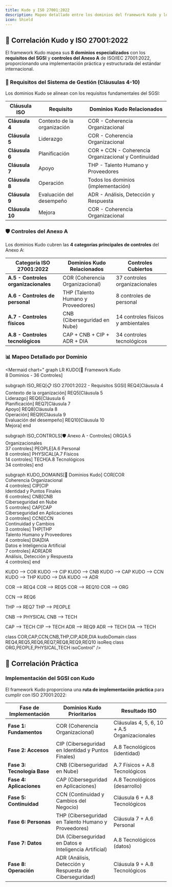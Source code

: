 ```yaml
---
title: Kudo y ISO 27001:2022
description: Mapeo detallado entre los dominios del framework Kudo y los controles de ISO/IEC 27001:2022
icon: Shield
---
```



## 📝 Correlación Kudo y ISO 27001:2022

El framework Kudo mapea sus **8 dominios especializados** con los **requisitos del SGSI** y **controles del Anexo A** de ISO/IEC 27001:2022, proporcionando una implementación práctica y estructurada del estándar internacional.

### 🏢 Requisitos del Sistema de Gestión (Cláusulas 4-10)

Los dominios Kudo se alinean con los requisitos fundamentales del SGSI:

| Cláusula ISO | Requisito | Dominios Kudo Relacionados |
|--------------|-----------|----------------------------|
| **Cláusula 4** | Contexto de la organización | COR - Coherencia Organizacional |
| **Cláusula 5** | Liderazgo | COR - Coherencia Organizacional |
| **Cláusula 6** | Planificación | COR + CCN - Coherencia Organizacional y Continuidad |
| **Cláusula 7** | Apoyo | THP - Talento Humano y Proveedores |
| **Cláusula 8** | Operación | Todos los dominios (implementación) |
| **Cláusula 9** | Evaluación del desempeño | ADR - Análisis, Detección y Respuesta |
| **Cláusula 10** | Mejora | COR - Coherencia Organizacional |

### 🛡️ Controles del Anexo A

Los dominios Kudo cubren las **4 categorías principales de controles** del Anexo A:

| Categoría ISO 27001:2022 | Dominios Kudo Relacionados | Controles Cubiertos |
|---------------------------|----------------------------|---------------------|
| **A.5 - Controles organizacionales** | COR (Coherencia Organizacional) | 37 controles organizacionales |
| **A.6 - Controles de personal** | THP (Talento Humano y Proveedores) | 8 controles de personal |
| **A.7 - Controles físicos** | CNB (Ciberseguridad en Nube) | 14 controles físicos y ambientales |
| **A.8 - Controles tecnológicos** | CAP + CNB + CIP + ADR + DIA | 34 controles tecnológicos |

### 📊 Mapeo Detallado por Dominio

<Mermaid
  chart="
graph LR
  KUDO[🔐 Framework Kudo<br/>8 Dominios - 36 Controles]
  
  subgraph ISO_REQ[📋 ISO 27001:2022 - Requisitos SGSI]
    REQ4[Cláusula 4<br/>Contexto de la organización]
    REQ5[Cláusula 5<br/>Liderazgo]
    REQ6[Cláusula 6<br/>Planificación]
    REQ7[Cláusula 7<br/>Apoyo]
    REQ8[Cláusula 8<br/>Operación]
    REQ9[Cláusula 9<br/>Evaluación del desempeño]
    REQ10[Cláusula 10<br/>Mejora]
  end
  
  subgraph ISO_CONTROLS[🛡️ Anexo A - Controles]
    ORG[A.5 Organizacionales<br/>37 controles]
    PEOPLE[A.6 Personal<br/>8 controles]
    PHYSICAL[A.7 Físicos<br/>14 controles]
    TECH[A.8 Tecnológicos<br/>34 controles]
  end
  
  subgraph KUDO_DOMAINS[🎯 Dominios Kudo]
    COR[COR<br/>Coherencia Organizacional<br/>4 controles]
    CIP[CIP<br/>Identidad y Puntos Finales<br/>6 controles]
    CNB[CNB<br/>Ciberseguridad en Nube<br/>5 controles]
    CAP[CAP<br/>Ciberseguridad en Aplicaciones<br/>3 controles]
    CCN[CCN<br/>Continuidad y Cambios<br/>3 controles]
    THP[THP<br/>Talento Humano y Proveedores<br/>4 controles]
    DIA[DIA<br/>Datos e Inteligencia Artificial<br/>7 controles]
    ADR[ADR<br/>Análisis, Detección y Respuesta<br/>4 controles]
  end
  
  KUDO --> COR
  KUDO --> CIP
  KUDO --> CNB
  KUDO --> CAP
  KUDO --> CCN
  KUDO --> THP
  KUDO --> DIA
  KUDO --> ADR
  
  COR --> REQ4
  COR --> REQ5
  COR --> REQ10
  COR --> ORG
  
  CCN --> REQ6
  
  THP --> REQ7
  THP --> PEOPLE
  
  CNB --> PHYSICAL
  CNB --> TECH
  
  CAP --> TECH
  CIP --> TECH
  ADR --> REQ9
  ADR --> TECH
  DIA --> TECH
  
  class COR,CAP,CCN,CNB,THP,CIP,ADR,DIA kudoDomain
  class REQ4,REQ5,REQ6,REQ7,REQ8,REQ9,REQ10 isoReq
  class ORG,PEOPLE,PHYSICAL,TECH isoControl"
/>

## 🔄 Correlación Práctica

### Implementación del SGSI con Kudo

El framework Kudo proporciona una **ruta de implementación práctica** para cumplir con ISO 27001:2022:

| Fase de Implementación | Dominios Kudo Prioritarios | Resultado ISO |
|------------------------|----------------------------|---------------|
| **Fase 1: Fundamentos** | COR (Coherencia Organizacional) | Cláusulas 4, 5, 6, 10 + A.5 Organizacionales |
| **Fase 2: Accesos** | CIP (Ciberseguridad en Identidad y Puntos Finales) | A.8 Tecnológicos (identidad) |
| **Fase 3: Tecnología Base** | CNB (Ciberseguridad en Nube) | A.7 Físicos + A.8 Tecnológicos |
| **Fase 4: Aplicaciones** | CAP (Ciberseguridad en Aplicaciones) | A.8 Tecnológicos (desarrollo) |
| **Fase 5: Continuidad** | CCN (Continuidad y Cambios del Negocio) | Cláusula 6 + A.8 Tecnológicos |
| **Fase 6: Personas** | THP (Ciberseguridad en Talento Humano y Proveedores) | Cláusula 7 + A.6 Personal |
| **Fase 7: Datos** | DIA (Ciberseguridad en Datos e Inteligencia Artificial) | A.8 Tecnológicos (datos) |
| **Fase 8: Operación** | ADR (Análisis, Detección y Respuesta de Ciberseguridad) | Cláusula 9 + A.8 Tecnológicos |

